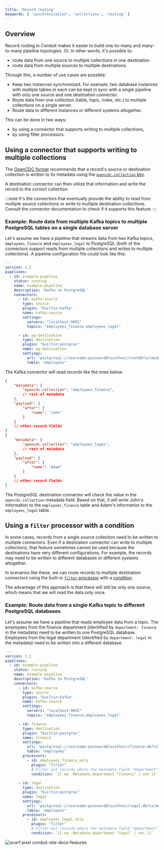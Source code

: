 ```yaml
---
title: 'Record routing'
keywords: [ 'synchronization', 'collections', 'routing' ]
---
```


## Overview

Record routing in Conduit makes it easier to build one-to-many and many-to-many
pipeline topologies. Or, in other words, it's possible to:

* route data from one source to multiple collections in one destination
* route data from multiple sources to multiple destinations.

Through this, a number of use cases are possible:

* Keep two instances synchronized. For example, two database instances with
  multiple tables in each can be kept in sync with a single pipeline with only
  one source and one destination connector.
* Route data from one collection (table, topic, index, etc.) to multiple
  collections on a single server.
* Route data to different instances or different systems altogether.

This can be done in two ways:

* by using a connector that supports writing to multiple collections,
* by using filter processors.

## Using a connector that supports writing to multiple collections

The [OpenCDC format](/docs/using/opencdc-record) recommends that a record's
source or destination collection is written to its metadata using
the [`opencdc.collection` key](/docs/using/opencdc-record#opencdccollection).

A destination connector can then utilize that information and write the record
to the correct collection.

:::note
It's the connectors that eventually provide the ability to read from multiple
source collections or write to multiple destination collections. Consult the
connector documentation to check if it supports this feature.
:::

### Example: Route data from multiple Kafka topics to multiple PostgreSQL tables on a single database server

Let's assume we have a pipeline that streams data from two Kafka
topics, `employees_finance` and `employees_legal` to PostgreSQL (both of the
connectors support reads from multiple collections and writes to multiple
collections). A pipeline configuration file could look like this:

```yaml
---
version: 2.2
pipelines:
  - id: example-pipeline
    status: running
    name: example-pipeline
    description: 'Kafka to PostgreSQL'
    connectors:
      - id: kafka-source
        type: source
        plugin: "builtin:kafka"
        name: kafka-source
        settings:
          servers: "localhost:9092"
          topics: "employees_finance,employees_legal"

      - id: pg-destination
        type: destination
        plugin: "builtin:postgres"
        name: pg-destination
        settings:
          url: "postgresql://username:password@localhost/testdb?sslmode=disable"
          table: "employees"
```

The Kafka connector will read records like the ones below:

```json lines
{
    "metadata": {
        "opencdc.collection": "employees_finance",
        // rest of metadata
    },
    "payload": {
        "after": {
            "name": "John"
        }
    }
    // other record fields
}
{
    "metadata": {
        "opencdc.collection": "employees_legal",
        // rest of metadata
    },
    "payload": {
        "after": {
            "name": "Adam"
        }
    }
    // other record fields
}
```

The PostgreSQL destination connector will check the value in
the `opencdc.collection` metadata field. Based on that, it will write John's
information to the `employees_finance` table and Adam's information to
the `employees_legal` table.

## Using a `filter` processor with a condition

In some cases, records from a single source collection need to be written to
multiple connectors. Even if a destination connector can write to multiple
collections, that feature sometimes cannot be used because the destinations have
very different configurations. For example, the records may need to be written
to different databases or different systems altogether.

In scenarios like these, we can route records to multiple destination connectors
using the built-in [`filter` processor](/docs/using/processors/builtin/filter) with
a [condition](/docs/using/processors/conditions).

The advantage of this approach is that there will still be only one source,
which means that we will read the data only once.

### Example: Route data from a single Kafka topic to different PostgreSQL databases

Let's assume we have a pipeline that reads employee data from a topic. The
employees from the finance department (identified by `department: finance` in
the metadata) need to be written to one PostgreSQL database. Employees from the
legal department (identified by `department: legal` in the metadata) need to be
written into a different database.

```yaml
---
version: 2.2
pipelines:
  - id: example-pipeline
    status: running
    name: example-pipeline
    description: 'Kafka to PostgreSQL'
    connectors:
      - id: kafka-source
        type: source
        plugin: "builtin:kafka"
        name: kafka-source
        settings:
          servers: "localhost:9092"
          topics: "employees_finance,employees_legal"

      - id: finance
        type: destination
        plugin: "builtin:postgres"
        name: finance
        settings:
          url: "postgresql://username:password@localhost/finance-db?sslmode=disable"
          table: "employees"
        processors:
          - id: employees_finance_only
            plugin: "filter"
            # Filter out records where the metadata field "department" is NOT set to "finance".
            condition: `{{ eq .Metadata.department "finance" | not }}`
     
      - id: legal
        type: destination
        plugin: "builtin:postgres"
        name: legal
        settings:
          url: "postgresql://username:password@localhost/legal-db?sslmode=disable"
          table: "employees"
        processors:
          - id: employees_legal_only
            plugin: "filter"
            # Filter out records where the metadata field "department" is NOT set to "legal".
            condition: `{{ eq .Metadata.department "legal" | not }}`
```

![scarf pixel conduit-site-docs-features](https://static.scarf.sh/a.png?x-pxid=8c8ff6d5-2756-41a3-b4ca-3ca2be381842)
